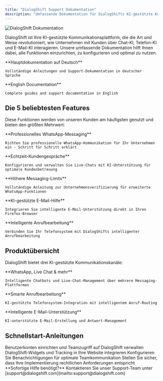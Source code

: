 ```yaml
---
title: "DialogShift Support Dokumentation"
description: "Umfassende Dokumentation für DialogShifts KI-gestützte Kommunikationsplattform"
---
```


<img
  className="hidden dark:block"
  src="/images/hero-dark.png"
  alt="DialogShift Dokumentation"
/>

DialogShift ist Ihre KI-gestützte Kommunikationsplattform, die die Art und Weise revolutioniert, wie Unternehmen mit Kunden über Chat-KI, Telefon-KI und E-Mail-KI interagieren. Unsere umfassende Dokumentation hilft Ihnen dabei, alle Funktionen einzurichten, zu konfigurieren und optimal zu nutzen.

<CardGroup cols={2}>
  <Card title="🇩🇪 Deutsche Dokumentation" icon="book-open" href="/de">
    **Hauptdokumentation auf Deutsch**

    Vollständige Anleitungen und Support-Dokumentation in deutscher Sprache
  </Card>
  <Card title="🇬🇧 English Documentation" icon="globe" href="/en">
    **English Documentation**

    Complete guides and support documentation in English
  </Card>
</CardGroup>

## Die 5 beliebtesten Features

Diese Funktionen werden von unseren Kunden am häufigsten genutzt und bieten den größten Mehrwert:

<CardGroup cols={2}>
  <Card title="WhatsApp Business API" icon="whatsapp" href="/de/chat-ai/whatsapp/business-api-grundlagen">
    **Professionelles WhatsApp-Messaging**

    Richten Sie professionelle WhatsApp-Kommunikation für Ihr Unternehmen ein - Schritt für Schritt erklärt
  </Card>
  <Card title="Live Chat System" icon="comments" href="/de/chat-ai/live-chat/live-chat-modi">
    **Echtzeit-Kundengespräche**

    Konfigurieren und verwalten Sie Live-Chats mit KI-Unterstützung für optimale Kundenbetreuung
  </Card>
  <Card title="Meta Unternehmensverifizierung" icon="shield-check" href="/de/chat-ai/whatsapp/meta-unternehmensverifizierung">
    **Höhere Messaging-Limits**

    Vollständige Anleitung zur Unternehmensverifizierung für erweiterte WhatsApp-Funktionen
  </Card>
  <Card title="Email-KI Browser Plugin" icon="browser" href="/de/email-ai/firefox-browser-plugin">
    **KI-gestützte E-Mail-Hilfe**

    Integrieren Sie intelligente E-Mail-Unterstützung direkt in Ihren Firefox-Browser
  </Card>
  <Card title="Phone-KI & SIP Integration" icon="phone" href="/de/phone-ai/sip-integration">
    **Intelligente Anrufbearbeitung**

    Verbinden Sie Ihr Telefonsystem mit DialogShifts intelligenter Anrufbearbeitung
  </Card>
</CardGroup>

## Produktübersicht

DialogShift bietet drei KI-gestützte Kommunikationskanäle:

<CardGroup cols={3}>
  <Card title="Chat-KI" icon="message-bot" href="/de/chat-ai/live-chat/live-chat-modi">
    **WhatsApp, Live Chat & mehr**

    Intelligente Chatbots und Live-Chat-Management über mehrere Messaging-Plattformen
  </Card>
  <Card title="Phone-KI" icon="phone-volume" href="/de/phone-ai/sip-integration">
    **Smarte Anrufbearbeitung**

    KI-gestützte Telefonsystem-Integration mit intelligentem Anruf-Routing
  </Card>
  <Card title="Email-KI" icon="envelope-open-text" href="/de/email-ai/firefox-browser-plugin">
    **Intelligente E-Mail-Unterstützung**

    KI-unterstützte E-Mail-Erstellung und Antwort-Management
  </Card>
</CardGroup>

## Schnellstart-Anleitungen

<CardGroup cols={2}>
  <Card title="Ersten Benutzer erstellen" icon="user-plus" href="/de/basis/user-erstellen">
    Benutzerkonten einrichten und Teamzugriff auf DialogShift verwalten
  </Card>
  <Card title="Technische Integration" icon="code" href="/de/technischer-setup/snippet-einbindung-pruefen">
    DialogShift-Widgets und Tracking in Ihre Website integrieren
  </Card>
  <Card title="Benachrichtigungsoptionen" icon="bell" href="/de/basis/benachrichtigungsoptionen">
    Konfigurieren Sie Benachrichtigungen für optimale Teamkommunikation
  </Card>
  <Card title="Compliance & Barrierefreiheit" icon="shield-check" href="/de/compliance/barrierefreiheitserklarung">
    Stellen Sie sicher, dass Ihre Implementierung rechtlichen Anforderungen entspricht
  </Card>
</CardGroup>

<Info>
  **Sofortige Hilfe benötigt?** Kontaktieren Sie unser Support-Team unter [support@dialogshift.com](mailto:support@dialogshift.com)
</Info>